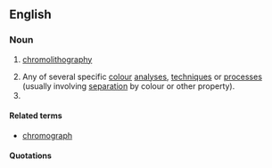 ==English==

===Noun===
{{en-noun|chromographies}}

# {{obsolete}} [[chromolithography]]
# Any of several specific [[colour]] [[analysis|analyses]], [[technique]]s or [[process]]es (usually involving [[separation]] by colour or other property).
# {{alternative spelling of|chromatography}}

====Related terms====
* [[chromograph]]

====Quotations====
{{seecites}}